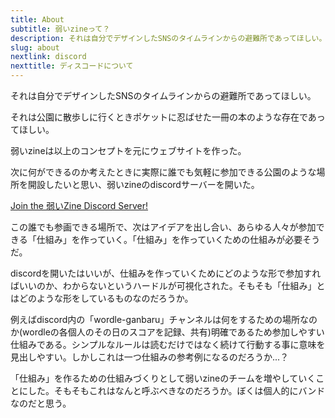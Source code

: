 ```yaml
---
title: About
subtitle: 弱いzineって？
description: それは自分でデザインしたSNSのタイムラインからの避難所であってほしい。
slug: about
nextlink: discord
nexttitle: ディスコードについて
---
```




それは自分でデザインしたSNSのタイムラインからの避難所であってほしい。

それは公園に散歩しに行くときポケットに忍ばせた一冊の本のような存在であってほしい。

弱いzineは以上のコンセプトを元にウェブサイトを作った。

次に何ができるのか考えたときに実際に誰でも気軽に参加できる公園のような場所を開設したいと思い、弱いzineのdiscordサーバーを開いた。

[Join the 弱いZine Discord Server!](https://discord.gg/ufbx6jsGNc)

この誰でも参画できる場所で、次はアイデアを出し合い、あらゆる人々が参加できる「仕組み」を作っていく。「仕組み」を作っていくための仕組みが必要そうだ。

discordを開いたはいいが、仕組みを作っていくためにどのような形で参加すればいいのか、わからないというハードルが可視化された。そもそも「仕組み」とはどのような形をしているものなのだろうか。

例えばdiscord内の「wordle-ganbaru」チャンネルは何をするための場所なのか(wordleの各個人のその日のスコアを記録、共有)明確であるため参加しやすい仕組みである。シンプルなルールは読むだけではなく続けて行動する事に意味を見出しやすい。しかしこれは一つ仕組みの参考例になるのだろうか...？

「仕組み」を作るための仕組みづくりとして弱いzineのチームを増やしていくことにした。そもそもこれはなんと呼ぶべきなのだろうか。ぼくは個人的にバンドなのだと思う。

